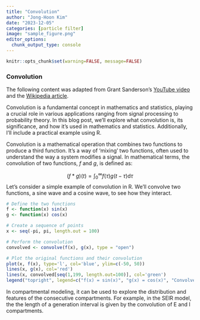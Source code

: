 ```yaml
---
title: "Convolution"
author: "Jong-Hoon Kim"
date: "2023-12-05"
categories: [particle filter]
image: "sample_figure.png"
editor_options: 
  chunk_output_type: console
---
```


```r
knitr::opts_chunk$set(warning=FALSE, message=FALSE) 
```

### Convolution

The following content was adapted from Grant Sanderson's [YouTube video](https://www.youtube.com/watch?v=IaSGqQa5O-M&t=567s) and the [Wikipedia article](https://en.wikipedia.org/wiki/Convolution).

Convolution is a fundamental concept in mathematics and statistics, playing a crucial role in various applications ranging from signal processing to probability theory. In this blog post, we'll explore what convolution is, its significance, and how it's used in mathematics and statistics. Additionally, I'll include a practical example using R.

Convolution is a mathematical operation that combines two functions to produce a third function. It's a way of 'mixing' two functions, often used to understand the way a system modifies a signal. In mathematical terms, the convolution of two functions, $f$ and $g$, is defined as:

$$
(f*g)(t) = \int_0^{\infty} f(\tau)g(t-\tau) \textrm{d}\tau
$$
Let's consider a simple example of convolution in R. We'll convolve two functions, a sine wave and a cosine wave, to see how they interact.

```r
# Define the two functions
f <- function(x) sin(x)
g <- function(x) cos(x)

# Create a sequence of points
x <- seq(-pi, pi, length.out = 100)

# Perform the convolution
convolved <- convolve(f(x), g(x), type = "open")

# Plot the original functions and their convolution
plot(x, f(x), type='l', col='blue', ylim=c(-50, 50))
lines(x, g(x), col='red')
lines(x, convolved[seq(1,199, length.out=100)], col='green')
legend("topright", legend=c("f(x) = sin(x)", "g(x) = cos(x)", "Convolved"), col=c("blue", "red", "green"), lty=1)
```

In compartmental modeling, it can be used to explore the distribution and features of the consecutive compartments. For example, in the SEIR model, the the length of a generation interval is given by the convolution of E and I compartments.

